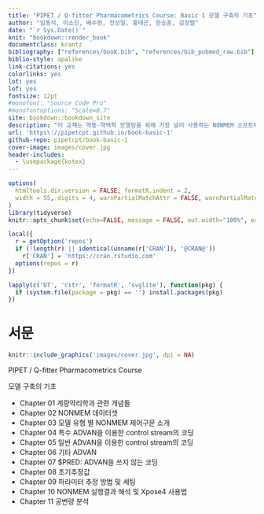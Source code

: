 ```yaml
--- 
title: "PIPET / Q-fitter Pharmacometrics Course: Basic 1 모델 구축의 기초"
author: "임동석, 이소진, 배수현, 전상일, 홍태곤, 한승훈, 김정렬"
date: "`r Sys.Date()`"
knit: "bookdown::render_book"
documentclass: krantz
bibliography: ["references/book.bib", "references/bib_pubmed_raw.bib"]
biblio-style: apalike
link-citations: yes
colorlinks: yes
lot: yes
lof: yes
fontsize: 12pt
#monofont: "Source Code Pro"
#monofontoptions: "Scale=0.7"
site: bookdown::bookdown_site
description: "이 교재는 약동-약력학 모델링을 위해 가장 널리 사용하는 NONMEM 소프트웨어를 활용하기 위에 알아야 하는 기본개념들과 그 사용법을 소개하기 위하여 만들어졌다."
url: 'https\://pipetcpt.github.io/book-basic-1'
github-repo: pipetcpt/book-basic-1
cover-image: images/cover.jpg
header-includes:
  - \usepackage{kotex}
---
```


```r
options(
  htmltools.dir.version = FALSE, formatR.indent = 2,
  width = 55, digits = 4, warnPartialMatchAttr = FALSE, warnPartialMatchDollar = FALSE
)
library(tidyverse)
knitr::opts_chunk$set(echo=FALSE, message = FALSE, out.width="100%", error = TRUE)

local({
  r = getOption('repos')
  if (!length(r) || identical(unname(r['CRAN']), '@CRAN@'))
    r['CRAN'] = 'https://cran.rstudio.com' 
  options(repos = r)
})

lapply(c('DT', 'citr', 'formatR', 'svglite'), function(pkg) {
  if (system.file(package = pkg) == '') install.packages(pkg)
})
```

# 서문 {-}

```r
knitr::include_graphics('images/cover.jpg', dpi = NA)
```

PIPET / Q-fitter Pharmacometrics Course

모델 구축의 기초

- Chapter 01 계량약리학과 관련 개념들
- Chapter 02 NONMEM 데이터셋 
- Chapter 03 모델 유형 별 NONMEM 제어구문 소개 
- Chapter 04 특수 ADVAN을 이용한 control stream의 코딩 
- Chapter 05 일반 ADVAN을 이용한 control stream의 코딩 
- Chapter 06 기타 ADVAN 
- Chapter 07 $PRED: ADVAN을 쓰지 않는 코딩 
- Chapter 08 초기추정값 
- Chapter 09 파라미터 추정 방법 및 세팅 
- Chapter 10 NONMEM 실행결과 해석 및 Xpose4 사용법
- Chapter 11 공변량 분석
